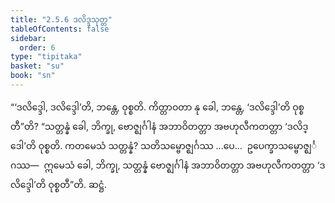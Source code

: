 ```yaml
---
title: "2.5.6 ဒလိဒ္ဒသုတ္တ"
tableOfContents: false
sidebar:
  order: 6
type: "tipitaka"
basket: "su"
book: "sn"
---
```



<DynamicBreadcrumb />

<Division number="227" book="sn" e="ch" v="18" p="312">

<Paragraph number="542" book="sn">
“‘ဒလိဒ္ဒေါ, ဒလိဒ္ဒေါ’တိ, ဘန္တေ, ဝုစ္စတိ. ကိတ္တာဝတာ နု ခေါ, ဘန္တေ, ‘ဒလိဒ္ဒေါ’တိ ဝုစ္စတီ”တိ? “သတ္တန္နံ ခေါ, ဘိက္ခု, ဗောဇ္ဈင်္ဂါနံ အဘာဝိတတ္တာ အဗဟုလီကတတ္တာ ‘ဒလိဒ္ဒေါ’တိ ဝုစ္စတိ. ကတမေသံ သတ္တန္နံ? သတိသမ္ဗောဇ္ဈင်္ဂဿ …ပေ…  ဥပေက္ခာသမ္ဗောဇ္ဈင်္ဂဿ—  ဣမေသံ ခေါ, ဘိက္ခု, သတ္တန္နံ ဗောဇ္ဈင်္ဂါနံ အဘာဝိတတ္တာ အဗဟုလီကတတ္တာ ‘ဒလိဒ္ဒေါ’တိ ဝုစ္စတီ”တိ.

</Paragraph>
</Division>

<Paragraph number="543" type="center" book="sn">
ဆဋ္ဌံ.
</Paragraph>